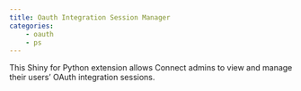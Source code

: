 ```yaml
---
title: Oauth Integration Session Manager
categories:
    - oauth
    - ps
---
```


This Shiny for Python extension allows Connect admins to view and manage their users' OAuth integration sessions.
